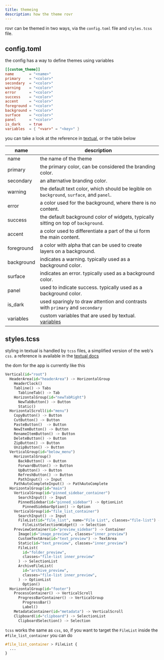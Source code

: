 ```yaml
---
title: themeing
description: how the theme rovr
---
```


rovr can be themed in two ways, via the `config.toml` file and `styles.tcss` file.

## config.toml

the config has a way to define themes using variables

```toml
[[custom_theme]]
name       = "<name>"
primary    = "<color>"
secondary  = "<color>"
warning    = "<color>"
error      = "<color>"
success    = "<color>"
accent     = "<color>"
foreground = "<color>"
background = "<color>"
surface    = "<color>"
panel      = "<color>"
is_dark    = true
variables  = { "<var>" = "<key>" }
```

you can take a look at the reference in [textual](https://textual.textualize.io/guide/design), or the table below

| name       | description                                                                                                              |
| ---------- | ------------------------------------------------------------------------------------------------------------------------ |
| name       | the name of the theme                                                                                                    |
| primary    | the primary color, can be considered the branding color.                                                                 |
| secondary  | an alternative branding color.                                                                                           |
| warning    | the default text color, which should be legible on `background`, `surface`, and `panel`.                                 |
| error      | a color used for the background, where there is no content.                                                              |
| success    | the default background color of widgets, typically sitting on top of `background`.                                       |
| accent     | a color used to differentiate a part of the ui form the main content.                                                    |
| foreground | a color with alpha that can be used to create layers on a background.                                                    |
| background | indicates a warning. typically used as a background color.                                                               |
| surface    | indicates an error. typically used as a background color.                                                                |
| panel      | used to indicate success. typically used as a background color.                                                          |
| is_dark    | used sparingly to draw attention and contrasts with `primary` and `secondary`                                            |
| variables  | custom variables that are used by textual. [variables](https://textual.textualize.io/guide/design/#additional-variables) |

## styles.tcss

styling in textual is handled by `tcss` files, a simplified version of the web's `css`. a reference is available in the [textual docs](https://textual.textualize.io/styles/)

the dom for the app is currently like this

```py
Vertical(id="root")
  HeaderArea(id="headerArea") -> HorizontalGroup
    HeaderClock()
    Tabline() -> Tabs
      TablineTab() -> Tab
    HorizontalGroup(id="newTabRight")
      NewTabButton() -> Button
      Static()
  HorizontalScroll(id="menu")
    CopyButton() -> Button
    CutButton() -> Button
    PasteButton()  -> Button
    NewItemButton() -> Button
    RenameItemButton() -> Button
    DeleteButton() -> Button
    ZipButton() -> Button
    UnzipButton() -> Button
  VerticalGroup(id="below_menu")
    HorizontalGroup()
      BackButton() -> Button
      ForwardButton() -> Button
      UpButton() -> Button
      RefreshButton() -> Button
      PathInput() -> Input
    PathAutoCompleteInput() -> PathAutoComplete
  HorizontalGroup(id="main")
    VerticalGroup(id="pinned_sidebar_container")
      SearchInput() -> Input
      PinnedSidebar(id="pinned_sidebar") -> OptionList
        PinnedSidebarOption() -> Option
    VerticalGroup(id="file_list_container")
      SearchInput() -> Input
      FileList(id="file_list", name="File List", classes="file-list") -> SelectionList
        FileListSelectionWidget() -> Selection
    PreviewContainer(id="preview_sidebar") -> Container
      Image(id="image_preview", classes="inner_preview")
      CustomTextArea(id="text_preview") -> TextArea
      Static(id="text_preview", classes="inner_preview")
      FileList(
        id="folder_preview",
        classes="file-list inner_preview"
      ) -> SelectionList
      ArchiveFileList(
        id="archive_preview",
        classes="file-list inner_preview",
      ) -> OptionList
        Option()
  HorizontalGroup(id="footer")
    ProcessContainer() -> VerticalScroll
      ProgressBarContainer() -> VerticalGroup
        ProgressBar()
        Label()
    MetadataContainer(id="metadata") -> VerticalScroll
    Clipboard(id="clipboard") -> SelectionList
      ClipboardSelection() -> Selection
```

`tcss` works the same as `css`, so, if you want to target the `FileList` inside the `#file_list_container` you can do

```css
#file_list_container > FileList {
  ...
}
```
